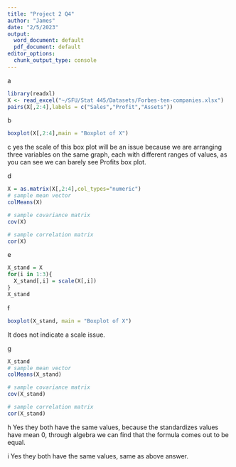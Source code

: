 ---
title: "Project 2 Q4"
author: "James"
date: "2/5/2023"
output:
  word_document: default
  pdf_document: default
editor_options:
  chunk_output_type: console
---
a
```{r}
library(readxl)
X <- read_excel("~/SFU/Stat 445/Datasets/Forbes-ten-companies.xlsx")
pairs(X[,2:4],labels = c("Sales","Profit","Assets"))
```

b
```{r}
boxplot(X[,2:4],main = "Boxplot of X")
```

c yes the scale of this box plot will be an issue because we are arranging three variables on the same graph, each with different ranges of values, as you can see we can barely see Profits box plot.

d
```{r}
X = as.matrix(X[,2:4],col_types="numeric")
# sample mean vector
colMeans(X)

# sample covariance matrix
cov(X)

# sample correlation matrix
cor(X)
```

e
```{r}
X_stand = X
for(i in 1:3){
  X_stand[,i] = scale(X[,i])
}
X_stand
```

f
```{r}
boxplot(X_stand, main = "Boxplot of X")
```
It does not indicate a scale issue.

g
```{r}
X_stand
# sample mean vector
colMeans(X_stand)

# sample covariance matrix
cov(X_stand)

# sample correlation matrix
cor(X_stand)
```

h Yes they both have the same values, because the standardizes values have mean 0, through algebra we can find that the formula comes out to be equal.

i Yes they both have the same values, same as above answer.
